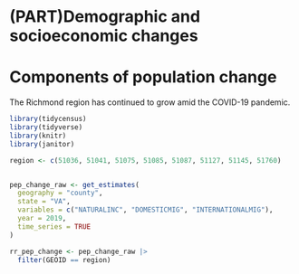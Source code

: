 # (PART)Demographic and socioeconomic changes {.unnumbered}

# Components of population change{#part-1-1}

The Richmond region has continued to grow amid the COVID-19 pandemic. 

```r
library(tidycensus)
library(tidyverse)
library(knitr)
library(janitor)

```

```r

region <- c(51036, 51041, 51075, 51085, 51087, 51127, 51145, 51760)


pep_change_raw <- get_estimates(
  geography = "county",
  state = "VA",
  variables = c("NATURALINC", "DOMESTICMIG", "INTERNATIONALMIG"),
  year = 2019,
  time_series = TRUE
)

rr_pep_change <- pep_change_raw |> 
  filter(GEOID == region)

```

```r

```

```r

```


